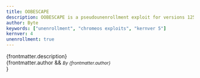 ```yaml
---
title: OOBESCAPE
description: OOBESCAPE is a pseudounenrollment exploit for versions 125-128
author: Byte
keywords: ["unenrollment", "chromeos exploits", "kernver 5"]
kernver: 4
unenrollment: true
---
```


{frontmatter.description}<br/>
{frontmatter.author && <small><i>By {frontmatter.author}</i><br/></small>}